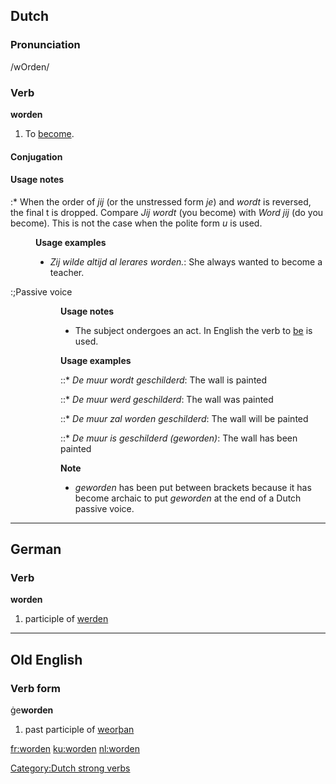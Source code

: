 ==Dutch==

===Pronunciation===
/wOrden/

===Verb===
'''worden'''
# To [[become]].

====Conjugation====
{{nl-verb|word|wordt|werd|werden|zijn|geworden|worde}}
[[Category:Dutch strong verbs]]

====Usage notes====
:* When the order of ''jij'' (or the unstressed form ''je'') and ''wordt'' is reversed, the final t is dropped. Compare ''Jij wordt'' (you become) with ''Word jij'' (do you become). This is not the case when the polite form ''u'' is used.

:'''Usage examples'''
:* ''Zij wilde altijd al lerares worden.'': She always wanted to become a teacher.

:;Passive voice
::'''Usage notes'''
::* The subject ondergoes an act. In English the verb to [[be]] is used.
::'''Usage examples'''
::::* ''De muur wordt geschilderd'': The wall is painted
::::* ''De muur werd geschilderd'': The wall was painted
::::* ''De muur zal worden geschilderd'': The wall will be painted
::::* ''De muur is geschilderd (geworden)'': The wall has been painted

::'''Note'''
::*''geworden'' has been put between brackets because it has become archaic to put ''geworden'' at the end of a Dutch passive voice.

----

==German==

===Verb===
'''worden'''

# participle of [[werden]]

----

==Old English==

===Verb form===
ġe'''worden'''

# past participle of [[weorþan]]

[[fr:worden]]
[[ku:worden]]
[[nl:worden]]